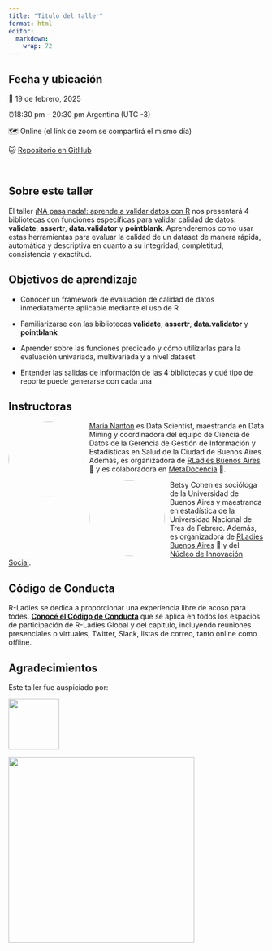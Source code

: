 ```yaml
---
title: "Titulo del taller"
format: html
editor: 
  markdown: 
    wrap: 72
---
```


## Fecha y ubicación

📆 19 de febrero, 2025

⏰18:30 pm - 20:30 pm Argentina (UTC -3)

🗺️ Online (el link de zoom se compartirá el mismo día)

🐱 [Repositorio en
GitHub](https://github.com/mcnanton/RladiesBA-TallerValidacionDatos)

\

## Sobre este taller

El taller [¡NA pasa nada!: aprende a validar datos con
R](https://www.meetup.com/rladies-buenos-aires/events/305989967/) nos
presentará 4 bibliotecas con funciones específicas para validar calidad
de datos: **validate**, **assertr**, **data.validator** y
**pointblank**. Aprenderemos como usar estas herramientas para evaluar
la calidad de un dataset de manera rápida, automática y descriptiva en
cuanto a su integridad, completitud, consistencia y exactitud.

## Objetivos de aprendizaje

-   Conocer un framework de evaluación de calidad de datos
    inmediatamente aplicable mediante el uso de R

-   Familiarizarse con las bibliotecas **validate**, **assertr**,
    **data.validator** y **pointblank**

-   Aprender sobre las funciones predicado y cómo utilizarlas para la
    evaluación univariada, multivariada y a nivel dataset

-   Entender las salidas de información de las 4 bibliotecas y qué tipo
    de reporte puede generarse con cada una

## Instructoras

![](images/maria_cristina_nanton.jpeg){style="float:left;padding: 0 10px 0 0; border-radius:50%"
width="149"}

[María Nanton](https://rladiesba.netlify.app/author/maria-nanton/) es
Data Scientist, maestranda en Data Mining y coordinadora del equipo de
Ciencia de Datos de la Gerencia de Gestión de Información y Estadísticas
en Salud de la Ciudad de Buenos Aires. Además, es organizadora de
[RLadies Buenos Aires](https://rladiesba.netlify.app/) 💜 y es
colaboradora en [MetaDocencia](https://www.metadocencia.org/) 🍎.

![](images/betsy2.png){style="float:left;padding: 0 10px 0 0; border-radius:50%"
width="149"}
Betsy Cohen es socióloga de la Universidad de Buenos Aires y maestranda
en estadística de la Universidad Nacional de Tres de Febrero. Además, es
organizadora de [RLadies Buenos Aires](https://rladiesba.netlify.app/)
💜 y del [Núcleo de Innovación
Social](https://www.linkedin.com/company/nucleois/?originalSubdomain=ar).\

## Código de Conducta

R-Ladies se dedica a proporcionar una experiencia libre de acoso para
todes. [**Conocé el Código de
Conducta**](https://github.com/rladies/.github/blob/master/CODE_OF_CONDUCT.md#spanish)
que se aplica en todos los espacios de participación de R-Ladies Global
y del capitulo, incluyendo reuniones presenciales o virtuales, Twitter,
Slack, listas de correo, tanto online como offline.

## Agradecimientos

Este taller fue auspiciado por:

[![](slides/images/rladies-logo.png){width="100"}](https://rladies.org/)

[![](slides/images/rconsortium.png){width="366"}](https://r-consortium.org/)
